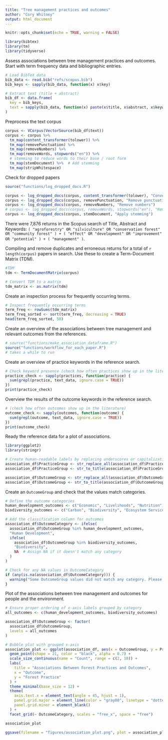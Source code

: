 ```yaml
---
title: "Tree management practices and outcomes"
author: "Cory Whitney"
output: html_document
---
```


```r
knitr::opts_chunk$set(echo = TRUE, warning = FALSE)

library(bibtex)
library(tm)
library(tidyverse)

```

Assess associations between tree management practices and outcomes. Start with term frequency data and bibliographic entries. 

```r

# Load BibTeX data
bib_data <- read.bib("refs/scopus.bib")
bib_keys <- sapply(bib_data, function(x) x$key)

# Extract text (title + abstract)
bib_df <- data.frame(
  key = bib_keys,
  text = sapply(bib_data, function(x) paste(x$title, x$abstract, x$keywords, sep = " "))
)
```

Preprocess the text corpus

```r

corpus <- VCorpus(VectorSource(bib_df$text))
corpus <- corpus %>%
  tm_map(content_transformer(tolower)) %>%
  tm_map(removePunctuation) %>%
  tm_map(removeNumbers) %>%
  tm_map(removeWords, stopwords("en")) %>%
  # stemming to reduce words to their base / root form
  tm_map(stemDocument) %>%  # Add stemming
  tm_map(stripWhitespace)

```

Check for dropped papers

```r

source("functions/log_dropped_docs.R")

corpus <- log_dropped_docs(corpus, content_transformer(tolower), "Convert to lowercase")
corpus <- log_dropped_docs(corpus, removePunctuation, "Remove punctuation")
corpus <- log_dropped_docs(corpus, removeNumbers, "Remove numbers")
# corpus <- log_dropped_docs(corpus, removeWords, stopwords("en"), "Remove stopwords")
corpus <- log_dropped_docs(corpus, stemDocument, "Apply stemming")

```

There were 7,876 returns in the Scopus search of Title, Abstract and Keywords: `( "agroforestry" OR "silviculture" OR "conservation forest" OR "community forest" ) + ( "effect" OR "development" OR "improvement" OR "potential" ) + ( "management" )`. 

Compiling and remove duplicates and erroneous returns for a total of `r length(corpus)` papers in search. Use these to create a Term-Document Matrix (TDM). 

```r
#TDM
tdm <- TermDocumentMatrix(corpus)

# Convert TDM to a matrix 
tdm_matrix <- as.matrix(tdm)

```

Create an inspection process for frequently occurring terms. 

```r
# Inspect frequently occurring terms
term_freq <- rowSums(tdm_matrix)
term_freq_sorted <- sort(term_freq, decreasing = TRUE)
head(term_freq_sorted, 50)

```

Create an overview of the associations between tree management and relevant outcomes from the references. 

```r
# source("functions/make_association_dataframe.R") 
source("functions/workflow_for_each_paper.R")
# takes a while to run
```

Create an overview of practice keywords in the reference search. 

```r
# Check keyword presence (check how often practices show up in the literature)
practice_check <- sapply(practices, function(practice) {
  sum(grepl(practice, text_data, ignore.case = TRUE))
})
print(practice_check)
```

Overview the results of the outcome keywords in the reference search. 

```r
# (check how often outcomes show up in the literature)
outcome_check <- sapply(outcomes, function(outcome) {
  sum(grepl(outcome, text_data, ignore.case = TRUE))
})
print(outcome_check)
```

Ready the reference data for a plot of associations. 

```r
library(ggplot2)
library(stringr)

# Create human-readable labels by replacing underscores or capitalization patterns
association_df$PracticeGroup <- str_replace_all(association_df$PracticeGroup, "_", " ")
association_df$PracticeGroup <- str_to_title(association_df$PracticeGroup) # Convert to title case

association_df$OutcomeGroup <- str_replace_all(association_df$OutcomeGroup, "_", " ")
association_df$OutcomeGroup <- str_to_title(association_df$OutcomeGroup) # Convert to title case

```

Create an `OutcomeGroup` and check that the values match categories. 

```r
# Define the outcome categories
human_development_outcomes <- c("Economic", "Livelihoods", "Nutrition")
biodiversity_outcomes <- c("Carbon", "Biodiversity", "Ecosystem Services")

# Add the classification column for outcomes
association_df$OutcomeCategory <- ifelse(
  association_df$OutcomeGroup %in% human_development_outcomes, 
  "Human Development",
  ifelse(
    association_df$OutcomeGroup %in% biodiversity_outcomes,
    "Biodiversity",
    NA  # Assign NA if it doesn't match any category
  )
)

# Check for any NA values in OutcomeCategory
if (any(is.na(association_df$OutcomeCategory))) {
  warning("Some OutcomeGroup values did not match any category. Please review the data.")
}
```

Plot of the associations between tree management and outcomes for people and the environment. 

```r
# Ensure proper ordering of x-axis labels grouped by category
all_outcomes <- c(human_development_outcomes, biodiversity_outcomes)

association_df$OutcomeGroup <- factor(
  association_df$OutcomeGroup,
  levels = all_outcomes
)
```

```r
# Bubble plot with grouped x-axis
association_plot <- ggplot(association_df, aes(x = OutcomeGroup, y = PracticeGroup, size = Count)) +
  geom_point(shape = 21, color = "black", alpha = 0.7) + 
  scale_size_continuous(name = "Count", range = c(2, 10)) +
  labs(
    title = "Associations Between Forest Practices and Outcomes",
    x = "Outcome",
    y = "Forest Practice"
  ) +
  theme_minimal(base_size = 12) +
  theme(
    axis.text.x = element_text(angle = 45, hjust = 1),
    panel.grid.major = element_line(color = "gray80", linetype = "dotted"),
    panel.grid.minor = element_blank()
  ) +
  facet_grid(~ OutcomeCategory, scales = "free_x", space = "free")

association_plot

ggsave(filename = "figures/association_plot.png", plot = association_plot, width = 5, height = 5, bg = "white")
```



